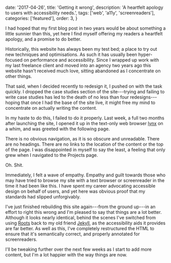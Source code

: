 
  date: '2017-04-26',
  title: 'Getting it wrong',
  description: 'A heartfelt apology to users with accessibility needs.',
  tags: ['web', 'a11y', 'screenreaders'],
  categories: ['featured'],
  order: 3,
}

I had hoped that my first blog post in two years would be about something a little sunnier than this, yet here I find myself offering my readers a heartfelt apology, and a promise to do better.

Historically, this website has always been my test bed; a place to try out new techniques and optimisations. As such it has usually been hyper-focused on performance and accessibility. Since I wrapped up work with my last freelance client and moved into an agency two years ago this website hasn't received much love, sitting abandoned as I concentrate on other things.

That said, when I decided recently to redesign it, I pushed on with the task quickly. I dropped the case studies section of the site---trying and failing to write case studies has led to the death of no less than four redesigns---hoping that once I had the base of the site live, it might free my mind to concentrate on actually writing the content.

In my haste to do this, I failed to do it properly. Last week, a full two months after launching the site, I opened it up in the text-only web browser [lynx](<https://en.m.wikipedia.org/wiki/Lynx_(web_browser)> 'lynx - a text-only web browser') on a whim, and was greeted with the following page.

<ContentImage src={homepageBefore} alt="The homepage of this website as viewed through a text browser, before accessibility optimisations." />

There is no obvious navigation, as it is so obscure and unreadable. There are no headings. There are no links to the location of the content or the top of the page. I was disappointed in myself to say the least, a feeling that only grew when I navigated to the Projects page.

<ContentImage src={projectsBefore} alt="The projects page of this website as viewed through a text browser, before accessibility optimisations." />

Oh. Shit.

Immediately, I felt a wave of empathy. Empathy and guilt towards those who may have tried to browse my site with a text browser or screenreader in the time it had been like this. I have spent my career advocating accessible design on behalf of users, and yet here was obvious proof that my standards had slipped unforgivably.

I've just finished rebuilding this site again---from the ground up---in an effort to right this wrong and I'm pleased to say that things are a lot better. Although it looks nearly identical, behind the scenes I've switched from using [Roots](http://roots.cx 'Roots') back to my old friend [Jekyll](http://jekyllrb.com 'Jekyll'), as the accessibility aids it provides are far better. As well as this, I've completely restructured the HTML to ensure that it's semantically correct, and properly annotated for screenreaders.

<ContentImage src={homepageNow} alt="The homepage of this website, as viewed through a text browser at time of writing." />

I'll be tweaking further over the next few weeks as I start to add more content, but I'm a lot happier with the way things are now.
